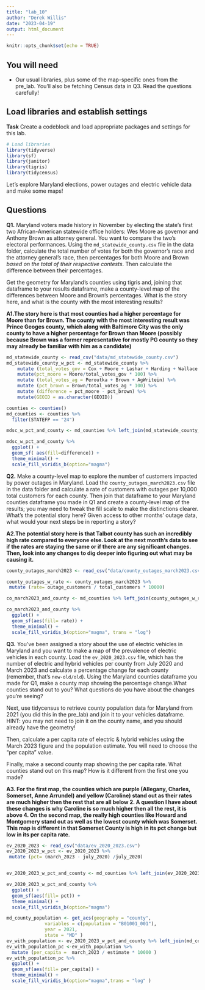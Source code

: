 ```yaml
---
title: "lab_10"
author: "Derek Willis"
date: "2023-04-19"
output: html_document
---
```


```r
knitr::opts_chunk$set(echo = TRUE)
```

## You will need

* Our usual libraries, plus some of the map-specific ones from the pre_lab. You'll also be fetching Census data in Q3. Read the questions carefully!

## Load libraries and establish settings

**Task** Create a codeblock and load appropriate packages and settings for this lab.

```r
# Load libraries
library(tidyverse)
library(sf)
library(janitor)
library(tigris)
library(tidycensus)
```

Let's explore Maryland elections, power outages and electric vehicle data and make some maps! 

## Questions 

**Q1.** Maryland voters made history in November by electing the state's first two African-American statewide office holders: Wes Moore as governor and Anthony Brown as attorney general. You want to compare the two's electoral performances. Using the `md_statewide_county.csv` file in the data folder, calculate the total number of votes for both the governor's race and the attorney general's race, then percentages for both Moore and Brown _based on the total of their respective contests_. Then calculate the difference between their percentages.

Get the geometry for Maryland's counties using tigris and, joining that dataframe to your results dataframe, make a county-level map of the differences between Moore and Brown's percentages. What is the story here, and what is the county with the most interesting results?

**A1.The story here is that most counties had a higher percentage for Moore than for Brown. The county with the most interesting result was Prince Geoges county, which along with Baltimore City was the only county to have a higher percentage for Brown than Moore (possibly because Brown was a former representative for mostly PG county so they may already be familiar with him as a candidate)  ** 

```r
md_statewide_county <- read_csv("data/md_statewide_county.csv")
md_statewide_county_w_pct <- md_statewide_county %>% 
    mutate (total_votes_gov = Cox + Moore + Lashar + Harding + Wallace + Sefcik + GovWritein ) %>%
    mutate(pct_moore = Moore/total_votes_gov * 100) %>%
    mutate (total_votes_ag = Peroutka + Brown + AgWritein) %>%
    mutate (pct_brown = Brown/total_votes_ag * 100) %>%
    mutate (difference = pct_moore - pct_brown) %>%
    mutate(GEOID = as.character(GEOID))


```
```r
counties <- counties()
md_counties <- counties %>%
  filter(STATEFP == "24")

mdsc_w_pct_and_county <- md_counties %>% left_join(md_statewide_county_w_pct,by=c('GEOID'))
```
```r
mdsc_w_pct_and_county %>%
  ggplot() +
  geom_sf( aes(fill=difference)) +
  theme_minimal() +
  scale_fill_viridis_b(option="magma")
```

**Q2.** Make a county-level map to explore the number of customers impacted by power outages in Maryland. Load the `county_outages_march2023.csv` file in the data folder and calculate a rate of customers with outages per 10,000 total customers for each county. Then join that dataframe to your Maryland counties dataframe you made in Q1 and create a county-level map of the results; you may need to tweak the fill scale to make the distinctions clearer. What's the potential story here? Given access to other months' outage data, what would your next steps be in reporting a story?

**A2.The potential story here is that Talbot county has such an incredibly high rate compared to everyone else. Look at the next month's data to see if the rates are staying the same or if there are any significant changes. Then, look into any changes to dig deeper into figuring out what may be causing it.** 

```r
county_outages_march2023 <- read_csv("data/county_outages_march2023.csv")

county_outages_w_rate <- county_outages_march2023 %>%
 mutate (rate= outage_customers / total_customers * 10000)

co_march2023_and_county <- md_counties %>% left_join(county_outages_w_rate,by=c('NAME'='county')) 

co_march2023_and_county %>%
  ggplot() +
  geom_sf(aes(fill= rate)) +
  theme_minimal() +
  scale_fill_viridis_b(option="magma", trans = "log")

```

**Q3.** You've been assigned a story about the use of electric vehicles in Maryland and you want to make a map of the prevalence of electric vehicles in each county. Load the `ev_2020_2023.csv` file, which has the number of electric and hybrid vehicles per county from July 2020 and March 2023 and calculate a percentage change for each county (remember, that's `new-old/old`). Using the Maryland counties dataframe you made for Q1, make a county map showing the percentage change.What counties stand out to you? What questions do you have about the changes you're seeing?

Next, use tidycensus to retrieve county population data for Maryland from 2021 (you did this in the pre_lab) and join it to your vehicles dataframe. HINT: you may not need to join it on the county name, and you should already have the geometry!

Then, calculate a per capita rate of electric & hybrid vehicles using the March 2023 figure and the population estimate. You will need to choose the "per capita" value.

Finally, make a second county map showing the per capita rate. What counties stand out on this map? How is it different from the first one you made?

**A3. For the first map, the counties which are purple (Allegany, Charles, Somerset, Anne Arrundel) and yellow (Caroline) stand out as their rates are much higher then the rest that are all below 2. A question I have about these changes is why Caroline is so much higher then all the rest, it is above 4. On the second map, the really high counties like Howard and Montgomery stand out as well as the lowest county which was Somerset. This map is different in that Somerset County is high in its pct change but low in its per capita rate. **

```r
ev_2020_2023 <- read_csv("data/ev_2020_2023.csv")
ev_2020_2023_w_pct <- ev_2020_2023 %>%
 mutate (pct= (march_2023 - july_2020) /july_2020)


ev_2020_2023_w_pct_and_county <- md_counties %>% left_join(ev_2020_2023_w_pct,by=c('NAME'= 'county')) 

ev_2020_2023_w_pct_and_county %>%
  ggplot() +
  geom_sf(aes(fill= pct)) +
  theme_minimal() +
  scale_fill_viridis_b(option="magma")

```
```r
md_county_population <- get_acs(geography = "county",
              variables = c(population = "B01001_001"),
              year = 2021,
              state = "MD" )
ev_with_population <- ev_2020_2023_w_pct_and_county %>% left_join(md_county_population,by=c('GEOID')) 
ev_with_population_pc <-ev_with_population %>%
  mutate (per_capita =  march_2023 / estimate * 10000 )
ev_with_population_pc %>%
  ggplot() +
  geom_sf(aes(fill= per_capita)) +
  theme_minimal() +
  scale_fill_viridis_b(option="magma",trans = "log" )


```


